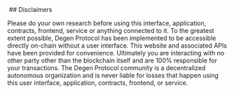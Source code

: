 
<Image src="/disclaimers-heading.png" alt="" width={1500} height={500} />
## Disclaimers

Please do your own research before using this interface, application, contracts, frontend, service or anything connected to it. To the greatest extent possible, Degen Protocol has been implemented to be accessible directly on-chain without a user interface. This website and associated APIs have been provided for convenience. Ultimately you are interacting with no other party other than the blockchain itself and are 100% responsible for your transactions. The Degen Protocol community is a decentralized autonomous organization and is never liable for losses that happen using this user interface, application, contracts, frontend, or service.